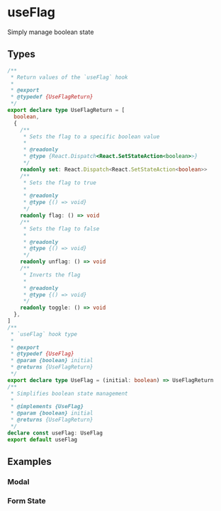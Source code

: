 
<Meta title="Example/UseFlag" />

# useFlag

Simply manage boolean state

## Types

```ts
/**
 * Return values of the `useFlag` hook
 *
 * @export
 * @typedef {UseFlagReturn}
 */
export declare type UseFlagReturn = [
  boolean,
  {
    /**
     * Sets the flag to a specific boolean value
     *
     * @readonly
     * @type {React.Dispatch<React.SetStateAction<boolean>>}
     */
    readonly set: React.Dispatch<React.SetStateAction<boolean>>
    /**
     * Sets the flag to true
     *
     * @readonly
     * @type {() => void}
     */
    readonly flag: () => void
    /**
     * Sets the flag to false
     *
     * @readonly
     * @type {() => void}
     */
    readonly unflag: () => void
    /**
     * Inverts the flag
     *
     * @readonly
     * @type {() => void}
     */
    readonly toggle: () => void
  },
]
/**
 * `useFlag` hook type
 *
 * @export
 * @typedef {UseFlag}
 * @param {boolean} initial
 * @returns {UseFlagReturn}
 */
export declare type UseFlag = (initial: boolean) => UseFlagReturn
/**
 * Simplifies boolean state management
 *
 * @implements {UseFlag}
 * @param {boolean} initial
 * @returns {UseFlagReturn}
 */
declare const useFlag: UseFlag
export default useFlag
```

## Examples

### Modal

<Canvas withSource="open">
  <Story name="Modal" story={stories.modal} />
</Canvas>

### Form State

<Canvas withSource="open">
  <Story name="Form" story={stories.form} />
</Canvas>
